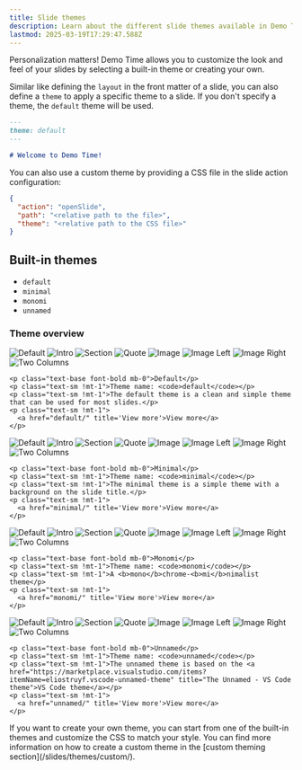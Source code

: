 ```yaml
---
title: Slide themes
description: Learn about the different slide themes available in Demo Time
lastmod: 2025-03-19T17:29:47.588Z
---
```







Personalization matters! Demo Time allows you to customize the look and feel of your slides by selecting a built-in theme or creating your own.

Similar like defining the `layout` in the front matter of a slide, you can also define a `theme` to apply a specific theme to a slide. If you don't specify a theme, the `default` theme will be used.

```md
---
theme: default
---

# Welcome to Demo Time!
```

You can also use a custom theme by providing a CSS file in the slide action configuration:

```json
{
  "action": "openSlide",
  "path": "<relative path to the file>",
  "theme": "<relative path to the CSS file>"
}
```

## Built-in themes

- `default`
- `minimal`
- `monomi`
- `unnamed`

### Theme overview

<div class="grid grid-cols-2 gap-4">
  <div class="relative">
    <div class="images w-full relative">
      <div class="slideshow">
        <Image class="h-full" src={defaultImg} alt="Default" />
        <Image class="h-full" src={introImg} alt="Intro" />
        <Image class="h-full" src={sectionImg} alt="Section" />
        <Image class="h-full" src={quoteImg} alt="Quote" />
        <Image class="h-full" src={imageImg} alt="Image" />
        <Image class="h-full" src={imageLeftImg} alt="Image Left" />
        <Image class="h-full" src={imageRightImg} alt="Image Right" />
        <Image class="h-full" src={twoColumnsImg} alt="Two Columns" />
      </div>
    </div>
    
    <p class="text-base font-bold mb-0">Default</p>
    <p class="text-sm !mt-1">Theme name: <code>default</code></p>
    <p class="text-sm !mt-1">The default theme is a clean and simple theme that can be used for most slides.</p>
    <p class="text-sm !mt-1">
      <a href="default/" title='View more'>View more</a>
    </p>
  </div>

  <div class="relative !mt-0">
    <div class="images w-full relative">
      <div class="slideshow">
        <Image class="h-full" src={defaultMinimalImg} alt="Default" />
        <Image class="h-full" src={introMinimalImg} alt="Intro" />
        <Image class="h-full" src={sectionMinimalImg} alt="Section" />
        <Image class="h-full" src={quoteMinimalImg} alt="Quote" />
        <Image class="h-full" src={imageMinimalImg} alt="Image" />
        <Image class="h-full" src={imageLeftMinimalImg} alt="Image Left" />
        <Image class="h-full" src={imageRightMinimalImg} alt="Image Right" />
        <Image class="h-full" src={twoColumnsMinimalImg} alt="Two Columns" />
      </div>
    </div>
    
    <p class="text-base font-bold mb-0">Minimal</p>
    <p class="text-sm !mt-1">Theme name: <code>minimal</code></p>
    <p class="text-sm !mt-1">The minimal theme is a simple theme with a background on the slide title.</p>
    <p class="text-sm !mt-1">
      <a href="minimal/" title='View more'>View more</a>
    </p>
  </div>

  <div class="relative !mt-0">
    <div class="images w-full relative">
      <div class="slideshow">
        <Image class="h-full" src={defaultmonomiImg} alt="Default" />
        <Image class="h-full" src={intromonomiImg} alt="Intro" />
        <Image class="h-full" src={sectionmonomiImg} alt="Section" />
        <Image class="h-full" src={quotemonomiImg} alt="Quote" />
        <Image class="h-full" src={imagemonomiImg} alt="Image" />
        <Image class="h-full" src={imageLeftmonomiImg} alt="Image Left" />
        <Image class="h-full" src={imageRightmonomiImg} alt="Image Right" />
        <Image class="h-full" src={twoColumnsmonomiImg} alt="Two Columns" />
      </div>
    </div>
    
    <p class="text-base font-bold mb-0">Monomi</p>
    <p class="text-sm !mt-1">Theme name: <code>monomi</code></p>
    <p class="text-sm !mt-1">A <b>mono</b>chrome-<b>mi</b>nimalist theme</p>
    <p class="text-sm !mt-1">
      <a href="monomi/" title='View more'>View more</a>
    </p>
  </div>

  <div class="relative !mt-0">
    <div class="images w-full relative">
      <div class="slideshow">
        <Image class="h-full" src={defaultunnamedImg} alt="Default" />
        <Image class="h-full" src={introunnamedImg} alt="Intro" />
        <Image class="h-full" src={sectionunnamedImg} alt="Section" />
        <Image class="h-full" src={quoteunnamedImg} alt="Quote" />
        <Image class="h-full" src={imageunnamedImg} alt="Image" />
        <Image class="h-full" src={imageLeftunnamedImg} alt="Image Left" />
        <Image class="h-full" src={imageRightunnamedImg} alt="Image Right" />
        <Image class="h-full" src={twoColumnsunnamedImg} alt="Two Columns" />
      </div>
    </div>
    
    <p class="text-base font-bold mb-0">Unnamed</p>
    <p class="text-sm !mt-1">Theme name: <code>unnamed</code></p>
    <p class="text-sm !mt-1">The unnamed theme is based on the <a href="https://marketplace.visualstudio.com/items?itemName=eliostruyf.vscode-unnamed-theme" title="The Unnamed - VS Code theme">VS Code theme</a></p>
    <p class="text-sm !mt-1">
      <a href="unnamed/" title='View more'>View more</a>
    </p>
  </div>
</div>

<Aside type="tip">
If you want to create your own theme, you can start from one of the built-in themes and customize the CSS to match your style. You can find more information on how to create a custom theme in the [custom theming section](/slides/themes/custom/).
</Aside>